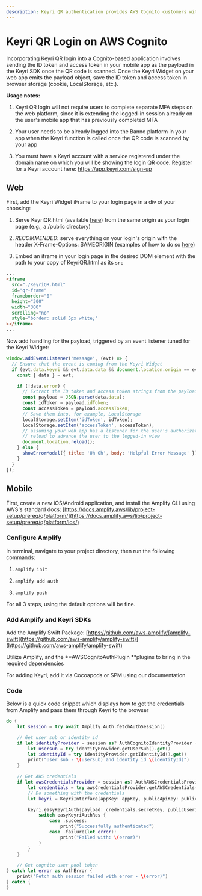 ```yaml
---
description: Keyri QR authentication provides AWS Cognito customers with a secure, easy-to-use, and convenient authentication system for their end-users.
---
```


# Keyri QR Login on AWS Cognito

Incorporating Keyri QR login into a Cognito-based application involves sending the ID token and access token in your mobile app as the payload in the Keyri SDK once the QR code is scanned. Once the Keyri Widget on your web app emits the payload object, save the ID token and access token in browser storage (cookie, LocalStorage, etc.).

**Usage notes:**

1.  Keyri QR login will not require users to complete separate MFA steps on the web platform, since it is extending the logged-in session already on the user's mobile app that has previously completed MFA

2.  Your user needs to be already logged into the Banno platform in your app when the Keyri function is called once the QR code is scanned by your app

3.  You must have a Keyri account with a service registered under the domain name on which you will be showing the login QR code. Register for a Keyri account here: https://app.keyri.com/sign-up

## Web

First, add the Keyri Widget iFrame to your login page in a div of your choosing:

1.  Serve KeyriQR.html (available [here](https://raw.githubusercontent.com/Keyri-Co/library-keyri-connect/main/KeyriQR.html)) from the same origin as your login page (e.g., a /public directory)

2.  _RECOMMENDED_: serve everything on your login's origin with the header X-Frame-Options: SAMEORIGIN (examples of how to do so [here](https://developer.mozilla.org/en-US/docs/Web/HTTP/Headers/X-Frame-Options#examples))[﻿](https://developer.mozilla.org/en-US/docs/Web/HTTP/Headers/X-Frame-Options#examples)

3.  Embed an iframe in your login page in the desired DOM element with the path to your copy of KeyriQR.html as its `src`

```html copy
...
<iframe
  src="./KeyriQR.html"
  id="qr-frame"
  frameborder="0"
  height="300"
  width="300"
  scrolling="no"
  style="border: solid 5px white;"
></iframe>
...
```

Now add handling for the payload, triggered by an event listener tuned for the Keyri Widget:

```javascript copy
window.addEventListener('message', (evt) => {
  // Ensure that the event is coming from the Keyri Widget
  if (evt.data.keyri && evt.data.data && document.location.origin == evt.origin) {
    const { data } = evt;

    if (!data.error) {
      // Extract the ID token and access token strings from the payload
      const payload = JSON.parse(data.data);
      const idToken = payload.idToken;
      const accessToken = payload.accessToken;
      // Save them into, for example, LocalStorage
      localStorage.setItem('idToken', idToken);
      localStorage.setItem('accessToken', accessToken);
      // assuming your web app has a listener for the user's authorization state,
      // reload to advance the user to the logged-in view
      document.location.reload();
    } else {
      showErrorModal({ title: 'Uh Oh', body: 'Helpful Error Message' });
    }
  }
});
```

## Mobile

First, create a new iOS/Android application, and install the Amplify CLI using AWS's standard docs: [https://docs.amplify.aws/lib/project-setup/prereq/q/platform/](https://docs.amplify.aws/lib/project-setup/prereq/q/platform/ios/)

### Configure Amplify

In terminal, navigate to your project directory, then run the following commands:

1.  `amplify init`

2.  `amplify add auth`

3.  `amplify push`

For all 3 steps, using the default options will be fine.

### Add Amplify and Keyri SDKs

Add the Amplify Swift Package: [https://github.com/aws-amplify/[amplify-swift](https://github.com/aws-amplify/amplify-swift)](https://github.com/aws-amplify/amplify-swift)

Utilize Amplify, and the **AWSCognitoAuthPlugin **plugins to bring in the required dependencies[](https://github.com/aws-amplify/amplify-swift)

For adding Keyri, add it via Cocoapods or SPM using our documentation

### Code

Below is a quick code snippet which displays how to get the credentials from Amplify and pass them through Keyri to the browser

```swift copy
do {
    let session = try await Amplify.Auth.fetchAuthSession()

    // Get user sub or identity id
    if let identityProvider = session as? AuthCognitoIdentityProvider {
        let usersub = try identityProvider.getUserSub().get()
        let identityId = try identityProvider.getIdentityId().get()
        print("User sub - \(usersub) and identity id \(identityId)")
    }

    // Get AWS credentials
    if let awsCredentialsProvider = session as? AuthAWSCredentialsProvider {
        let credentials = try awsCredentialsProvider.getAWSCredentials().get()
        // Do something with the credentials
        let keyri = KeyriInterface(appKey: appKey, publicApiKey: publicApiKey, serviceEncryptionKey: serviceEncryptionKey)

        keyri.easyKeyriAuth(payload: credentials.secretKey, publicUserId: username) { easyKeyriAuthRes in
            switch easyKeyriAuthRes {
                case .success:
                    print("Successfully authenticated")
                case .failure(let error):
                    print("Failed with: \(error)")
            }
        }
    }

    // Get cognito user pool token
} catch let error as AuthError {
    print("Fetch auth session failed with error - \(error)")
} catch {
}

```
